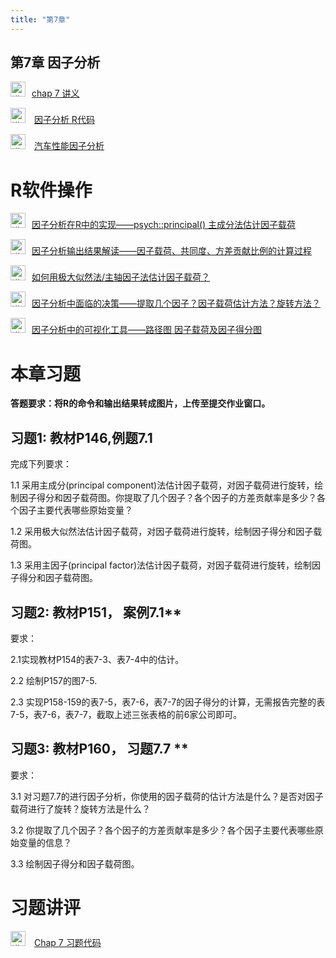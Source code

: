```yaml
---
title: "第7章"
---
```


## 第7章 因子分析

<img src="img/teacher.png" alt="讲义" style="width: 24px; height: 24px;margin-right: 10px">[chap 7 讲义](https://lizongzhang.github.io/mvs25/chap7slide.html)

<img src="img/code.png" alt="讲义" style="width: 24px; height: 24px;margin-right: 10px"> [因子分析 R代码](https://lizongzhang.github.io/mvs25/faR.html)

<img src="img/code.png" alt="讲义" style="width: 24px; height: 24px;margin-right: 10px"> [汽车性能因子分析](https://lizongzhang.github.io/mvs25/ch7case_car.html)

#  R软件操作 
  
<img src="img/video.png" alt="讲义" style="width: 24px; height: 24px;margin-right: 10px">[因子分析在R中的实现——psych::principal() 主成分法估计因子载荷](https://www.bilibili.com/video/BV1rG4y147NP/){target="_blank"}
      
<img src="img/video.png" alt="讲义" style="width: 24px; height: 24px;margin-right: 10px">[因子分析输出结果解读——因子载荷、共同度、方差贡献比例的计算过程](https://www.bilibili.com/video/BV1Fd4y187c8/){target="_blank"}
      
<img src="img/video.png" alt="讲义" style="width: 24px; height: 24px;margin-right: 10px">[如何用极大似然法/主轴因子法估计因子载荷？](https://www.bilibili.com/video/BV1te4y1p7BK/){target="_blank"}

<img src="img/video.png" alt="讲义" style="width: 24px; height: 24px;margin-right: 10px">[因子分析中面临的决策——提取几个因子？因子载荷估计方法？旋转方法？](https://www.bilibili.com/video/BV11d4y1475K/){target="_blank"}

<img src="img/video.png" alt="讲义" style="width: 24px; height: 24px;margin-right: 10px">[因子分析中的可视化工具——路径图 因子载荷及因子得分图](https://www.bilibili.com/video/BV1P24y117rv/){target="_blank"}

# 本章习题

**答题要求：将R的命令和输出结果转成图片，上传至提交作业窗口。**

## 习题1: 教材P146,例题7.1

完成下列要求：

1.1 采用主成分(principal component)法估计因子载荷，对因子载荷进行旋转，绘制因子得分和因子载荷图。你提取了几个因子？各个因子的方差贡献率是多少？各个因子主要代表哪些原始变量？

1.2 采用极大似然法估计因子载荷，对因子载荷进行旋转，绘制因子得分和因子载荷图。

1.3 采用主因子(principal factor)法估计因子载荷，对因子载荷进行旋转，绘制因子得分和因子载荷图。

## 习题2: 教材P151， 案例7.1**

要求：

2.1实现教材P154的表7-3、表7-4中的估计。 

2.2 绘制P157的图7-5.

2.3 实现P158-159的表7-5，表7-6，表7-7的因子得分的计算，无需报告完整的表7-5，表7-6，表7-7，截取上述三张表格的前6家公司即可。

## 习题3: 教材P160， 习题7.7 **

要求：

3.1 对习题7.7的进行因子分析，你使用的因子载荷的估计方法是什么？是否对因子载荷进行了旋转？旋转方法是什么？

3.2 你提取了几个因子？各个因子的方差贡献率是多少？各个因子主要代表哪些原始变量的信息？

3.3 绘制因子得分和因子载荷图。

# 习题讲评
    
<img src="img/code.png" alt="讲义" style="width: 24px; height: 24px;margin-right: 10px"> [Chap 7 习题代码](https://lizongzhang.github.io/mvs25/chap7ex.html)

  
